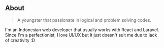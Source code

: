 ## About

> A youngster that passionate in logical and problem solving codes.

I'm an Indonesian web developer that usually works with React and Laravel. Since I'm a perfectionist, I love UI/UX but it just doesn't suit me due to lack of creativity :D
